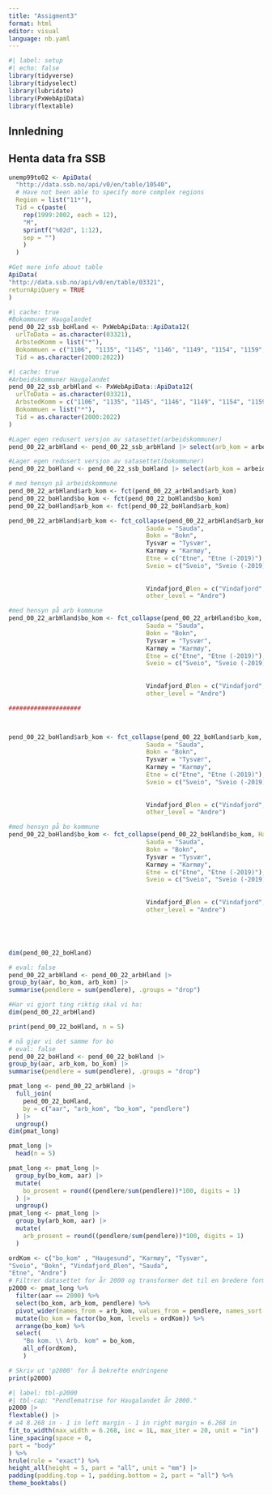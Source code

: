 ```yaml
---
title: "Assigment3"
format: html
editor: visual
language: nb.yaml
---
```


```r
#| label: setup
#| echo: false
library(tidyverse)
library(tidyselect)
library(lubridate)
library(PxWebApiData)
library(flextable)
```

## Innledning

## Henta data fra SSB

```r
unemp99to02 <- ApiData(
  "http://data.ssb.no/api/v0/en/table/10540",
  # Have not been able to specify more complex regions
  Region = list("11*"),
  Tid = c(paste(
    rep(1999:2002, each = 12), 
    "M",
    sprintf("%02d", 1:12), 
    sep = "")
    )
  )
```

```r
#Get more info about table
ApiData(
"http://data.ssb.no/api/v0/en/table/03321",
returnApiQuery = TRUE
) 
```

```r
#| cache: true
#Bokommuner Haugalandet
pend_00_22_ssb_boHland <- PxWebApiData::ApiData12(
  urlToData = as.character(03321),
  ArbstedKomm = list("*"),
  Bokommuen = c("1106", "1135", "1145", "1146", "1149", "1154", "1159", "1160", "4611", "4612", "1211", "1216"),
  Tid = as.character(2000:2022))
```

```r
#| cache: true
#Arbeidskommuner Haugalandet
pend_00_22_ssb_arbHland <- PxWebApiData::ApiData12(
  urlToData = as.character(03321),
  ArbstedKomm = c("1106", "1135", "1145", "1146", "1149", "1154", "1159", "1160", "4611", "4612", "1211", "1216"),
  Bokommuen = list("*"),
  Tid = as.character(2000:2022)
)
```

```r
#Lager egen redusert versjon av satasettet(arbeidskommuner)
pend_00_22_arbHland <- pend_00_22_ssb_arbHland |> select(arb_kom = arbeidsstedskommune, bo_kom = bostedskommune, aar = 4, pendlere = value)
```

```r
#Lager egen redusert versjon av satasettet(bokommuner)
pend_00_22_boHland <- pend_00_22_ssb_boHland |> select(arb_kom = arbeidsstedskommune, bo_kom = bostedskommune, aar = 4, pendlere = value)
```

```r
# med hensyn på arbeidskommune
pend_00_22_arbHland$arb_kom <- fct(pend_00_22_arbHland$arb_kom)
pend_00_22_boHland$bo_kom <- fct(pend_00_22_boHland$bo_kom)
pend_00_22_boHland$arb_kom <- fct(pend_00_22_boHland$arb_kom)

pend_00_22_arbHland$arb_kom <- fct_collapse(pend_00_22_arbHland$arb_kom, Haugesund = "Haugesund",
                                      Sauda = "Sauda",
                                      Bokn = "Bokn",
                                      Tysvær = "Tysvær",
                                      Karmøy = "Karmøy", 
                                      Etne = c("Etne", "Etne (-2019)"), 
                                      Sveio = c("Sveio", "Sveio (-2019)"), 
                                      
                                
                                      Vindafjord_Ølen = c("Vindafjord", "Vindafjord (1965-2005)", "Ølen (2002-2005)"),
                                      other_level = "Andre")

#med hensyn på arb kommune
pend_00_22_arbHland$bo_kom <- fct_collapse(pend_00_22_arbHland$bo_kom, Haugesund = "Haugesund",
                                      Sauda = "Sauda",
                                      Bokn = "Bokn",
                                      Tysvær = "Tysvær",
                                      Karmøy = "Karmøy", 
                                      Etne = c("Etne", "Etne (-2019)"), 
                                      Sveio = c("Sveio", "Sveio (-2019)"), 
                                      
                                
                                      Vindafjord_Ølen = c("Vindafjord", "Vindafjord (1965-2005)", "Ølen (2002-2005)"),
                                      other_level = "Andre")

####################



pend_00_22_boHland$arb_kom <- fct_collapse(pend_00_22_boHland$arb_kom, Haugesund = "Haugesund",
                                      Sauda = "Sauda",
                                      Bokn = "Bokn",
                                      Tysvær = "Tysvær",
                                      Karmøy = "Karmøy", 
                                      Etne = c("Etne", "Etne (-2019)"), 
                                      Sveio = c("Sveio", "Sveio (-2019)"), 
                                      
                                
                                      Vindafjord_Ølen = c("Vindafjord", "Vindafjord (1965-2005)", "Ølen (2002-2005)"),
                                      other_level = "Andre")

#med hensyn på bo kommune
pend_00_22_boHland$bo_kom <- fct_collapse(pend_00_22_boHland$bo_kom, Haugesund = "Haugesund",
                                      Sauda = "Sauda",
                                      Bokn = "Bokn",
                                      Tysvær = "Tysvær",
                                      Karmøy = "Karmøy", 
                                      Etne = c("Etne", "Etne (-2019)"), 
                                      Sveio = c("Sveio", "Sveio (-2019)"), 
                                      
                                
                                      Vindafjord_Ølen = c("Vindafjord", "Vindafjord (1965-2005)", "Ølen (2002-2005)"),
                                      other_level = "Andre")






```

```r
dim(pend_00_22_boHland)
```

```r
# eval: false
pend_00_22_arbHland <- pend_00_22_arbHland |>
group_by(aar, bo_kom, arb_kom) |>
summarise(pendlere = sum(pendlere), .groups = "drop")

```

```r
#Har vi gjort ting riktig skal vi ha:
dim(pend_00_22_arbHland)
```

```r
print(pend_00_22_boHland, n = 5)

```

```r
# nå gjør vi det samme for bo
# eval: false
pend_00_22_boHland <- pend_00_22_boHland |>
group_by(aar, arb_kom, bo_kom) |>
summarise(pendlere = sum(pendlere), .groups = "drop")
```

```r
pmat_long <- pend_00_22_arbHland |> 
  full_join(
    pend_00_22_boHland,
    by = c("aar", "arb_kom", "bo_kom", "pendlere")
  ) |> 
  ungroup() 
dim(pmat_long)
```

```r
pmat_long |> 
  head(n = 5)
```

```r
pmat_long <- pmat_long |> 
  group_by(bo_kom, aar) |> 
  mutate(
    bo_prosent = round((pendlere/sum(pendlere))*100, digits = 1)
  ) |> 
  ungroup()
pmat_long <- pmat_long |> 
  group_by(arb_kom, aar) |> 
  mutate(
    arb_prosent = round((pendlere/sum(pendlere))*100, digits = 1)
  )
```

```r
ordKom <- c("bo_kom" , "Haugesund", "Karmøy", "Tysvær",
"Sveio", "Bokn", "Vindafjord_Ølen", "Sauda",
"Etne", "Andre")
# Filtrer datasettet for år 2000 og transformer det til en bredere format
p2000 <- pmat_long %>%
  filter(aar == 2000) %>%
  select(bo_kom, arb_kom, pendlere) %>%
  pivot_wider(names_from = arb_kom, values_from = pendlere, names_sort = TRUE) %>%
  mutate(bo_kom = factor(bo_kom, levels = ordKom)) %>%
  arrange(bo_kom) %>%
  select(
    "Bo kom. \\ Arb. kom" = bo_kom,
    all_of(ordKom),
    )

# Skriv ut 'p2000' for å bekrefte endringene
print(p2000)

```

```r
#| label: tbl-p2000
#| tbl-cap: "Pendlematrise for Haugalandet år 2000."
p2000 |>
flextable() |>
# a4 8.268 in - 1 in left margin - 1 in right margin = 6.268 in
fit_to_width(max_width = 6.268, inc = 1L, max_iter = 20, unit = "in") |>
line_spacing(space = 0,
part = "body"
) %>%
hrule(rule = "exact") %>%
height_all(height = 5, part = "all", unit = "mm") |>
padding(padding.top = 1, padding.bottom = 2, part = "all") %>%
theme_booktabs()
```
